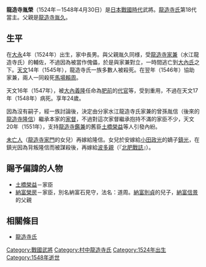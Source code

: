 {{unreferenced|time=2015-10-21T05:52:06+00:00}}
{{日本武士
|名稱= 龍造寺 胤榮
|圖片名稱= 
|圖片大小= 
|圖片說明= 
|時代= [[日本戰國時代|日本戰國時代]]
|出生日期= [[大永|大永]]4年（1524年）
|出生地點= 
|逝世日期= [[天文_(後奈良天皇)|天文]]17年3月22日（1548年4月30日）
|逝世地點= 
|假名= 
|羅馬字= 
|幼名= 
|改名= 
|别名= 胤光、豐前守
|諡号= 
|神号= 
|戒名= 
|洗禮名= 
|墓所= 
|朝廷官位= 
|幕府職位= 
|主君= 
|藩= 
|氏族= [[龍造寺氏|龍造寺氏]]
|父母= 父：[[龍造寺胤久|龍造寺胤久]]
|養父= 
|養母= 
|兄弟= 
|姐妹= 
|正室= [[龍造寺家門|龍造寺家門]]的女兒
|側室= 
|嗣子= 
|嗣女= 於安（[[小田鎮光|小田鎮光]]室，後來成為[[波多親|波多親]]室）
|養子= 
|養女= 
}}
{{japanese|japanese=龍造寺 胤栄|kana=りゅうぞうじ たねみつ|romaji=Ryūzōji Tanemitsu|舊寫=龍造寺 胤榮}}
'''龍造寺胤榮'''（1524年－1548年4月30日）是[[日本戰國時代|日本戰國時代]]武將。[[龍造寺氏|龍造寺氏]]第18代當主。父親是[[龍造寺胤久|龍造寺胤久]]。

== 生平 ==
在[[大永|大永]]4年（1524年）出生，家中長男。與父親胤久同様，受[[龍造寺家兼|龍造寺家兼]]（水江龍造寺氏）的輔佐，不過因為被當作傀儡，於是與家兼對立，一時間逃亡到[[大內氏|大內氏]]之下。[[天文_(後奈良天皇)|天文]]14年（1545年），龍造寺氏一族多數人被殺死。在翌年（1546年）協助家兼，兩人一同殺死[[馬場賴周|馬場賴周]]。

天文16年（1547年），被[[大內義隆|大內義隆]]任命為[[肥前|肥前]]的[[代官|代官]]等，受到重用，不過在天文17年（1548年）病死。享年24歲。

因為沒有嗣子，經一族討論後，決定由分家水江龍造寺氏家兼的曾孫胤信（後來的[[龍造寺隆信|龍造寺隆信]]）繼承本家的[[家督|家督]]，不過對這次家督繼承抱持不滿的家臣不少，天文20年（1551年），支持[[龍造寺鑑兼|龍造寺鑑兼]]的舊臣[[土橋榮益|土橋榮益]]等人引發內紛。

[[未亡人|未亡人]]（[[龍造寺家門|龍造寺家門]]的女兒）再嫁給隆信。女兒於安嫁給[[小田政光|小田政光]]的嫡子[[小田鎮光|鎮光]]，在鎮光因為背叛隆信而被謀殺後，再嫁給[[波多親|波多親]]（『[[北肥戰誌|北肥戰誌]]』）。

== 賜予偏諱的人物 ==
*[[土橋榮益|土橋榮益]]－家臣
*[[納富榮房|納富榮房]]－家臣，別名納富石見守，法名：道周。[[納富則貞|納富則貞]]的兒子，[[納富信景|納富信景]]的父親

== 相關條目 ==
*[[龍造寺氏|龍造寺氏]]

{{龍造寺氏歷代當主|龍造寺宗家|1539年-1548年|第18代}}
[[Category:戰國武將|Category:戰國武將]]
[[Category:村中龍造寺氏|Category:村中龍造寺氏]]
[[Category:1524年出生|Category:1524年出生]]
[[Category:1548年逝世|Category:1548年逝世]]
